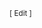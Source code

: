 <small class="editlink noprint">[{{SERVER}}{{localurl:Template:{{{1}}}|action=edit}} Edit {{{2}}}]</small>
